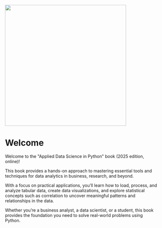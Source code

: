 
![](./images/applied-ds-book-banner.png){fig-align="center" fig-alt="Applied Data Science in Python (banner image)" height=400}

# Welcome {.unnumbered}

Welcome to the \"Applied Data Science in Python\" book (2025 edition, online)!

This book provides a hands-on approach to mastering essential tools and techniques for data analytics in business, research, and beyond.

With a focus on practical applications, you'll learn how to load, process, and analyze tabular data, create data visualizations, and explore statistical concepts such as correlation to uncover meaningful patterns and relationships in the data.

Whether you're a business analyst, a data scientist, or a student, this book provides the foundation you need to solve real-world problems using Python.
